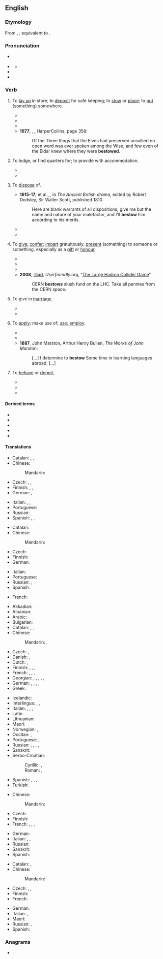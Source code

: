 ==English==

===Etymology===
From {{inh|en|enm|bestowen}}, {{m|enm|bistowen}}; equivalent to {{prefix|en|be|t1=on, over, about|stow|t2=to put something away}}.

===Pronunciation===
* {{a|GA}} {{IPA|en|/bɪˈstoʊ/}}
* {{a|RP}} {{IPA|en|/bɪˈstəʊ/}}
** {{audio|en|LL-Q1860 (eng)-Vealhurl-bestow.wav|Audio (RP)}}
* {{rhymes|en|əʊ|s=2}}
* {{hyph|en|be|stow}}

===Verb===
{{en-verb}}

# {{lb|en|transitive}} To [[lay up]] in store; to [[deposit]] for safe keeping; to [[stow]] or [[place]]; to [[put]] (something) somewhere.
#* {{RQ:Shakespeare Hamlet|act=|scene=|passage=Her father and myself, ⟨lawful espials,⟩ ⟨Will⟩ so '''bestow''' ourselves that, seeing unseen, We may of their encounter frankly judge And gather by him, as he is behaved, If 't be th' affliction of his love or no That thus he suffers for.}}
#* {{RQ:King James Version|Luke|12|17|passage=And he thought within himself, saying, What shall I do, because I have no room where to '''bestow''' my fruits.}}
#* {{RQ:Livy Holland Romane Historie|book=I|page=6|passage=But as ſome of the Oxen in driving, miſſed their '''fellovvs''' behind and honing after them, bellovved as their nature is: ''{{w|Hercules}}'' chanced to heare them lovv again, and anſvver from out of the cave vvherein they had been '''beſtovved''': vvhereat he turned back, and made haſte thither.}}
#* '''1977''', {{w|J.R.R. Tolkien}}, ''{{w|The Silmarillion|Of the Rings of Power}}'', HarperCollins, page 358:
#*: Of the Three Rings that the Elves had preserved unsullied no open word was ever spoken among the Wise, and few even of the Eldar knew where they were '''bestowed'''.
# {{lb|en|transitive}} To lodge, or find quarters for; to provide with accommodation.
#* {{RQ:Shakespeare Macbeth|act=III|scene=vi|page=143|passage=I heare / ''Macduffe'' liues in diſgrace. Sir, can you tell / Where he '''beſtowes''' himſelfe?}}
#* {{RQ:Jonson Works|passage=Well, my masters, I'll leave him with you; now I see him '''bestowed''', I'll go look for my goods, and Numps.}}
# {{lb|en|transitive}} To [[dispose]] of.
#* '''1615-17''', {{w|Thomas Middleton}} et al., ''{{w|The Widow (play)|The Widow}}'', in ''The Ancient British drama'', edited by Robert Dodsley, Sir Walter Scott, published 1810:
#*: Here are blank warrants of all dispositions; give me but the name and nature of your malefactor, and I'll '''bestow''' him according to his merits.
#* {{quote-book|en|year=1645-46|title=Fast sermons to Parliament|page=129|ISBN=|passage=Ye seek your selves in you praiers, Ye ask that ye may consume it upon your lusts; you would have the blessings of God to '''bestow''' them upon your pleasures, not to do his pleasure.}}
#* {{quote-book|en|year=1734|title=The Gentleman's Magazine, Or, Monthly Intelligencer - Volume 4|author=|page=505|oclc=|passage=Richmond, thy purling streams and pleasing shades, Might claim the chorus of Aonian maids ; Where e'en Apollo might his hours '''bestow''', By turns employ his lyre, by turns his bow, Where all the pleasures dwell, which poets feign On fair Arcadia's fields or Tempe's plain.}}
# {{lb|en|transitive}} To [[give]]; [[confer]]; [[impart]] gratuitously; [[present]] (something) to someone or something, especially as a [[gift]] or [[honour]].
#: {{ux|en|Medals were '''bestowed''' on the winning team.}}
#* {{RQ:Mary Shelley Frankenstein|passage=Soft tears again bedewed my cheeks, and I even raised my humid eyes with thankfulness towards the blessed sun which '''bestowed''' such joy upon me.}}
#* {{quote-book|en|year=1873|title=The Wooing O'T: A Novel|author=Mrs. Alexander|page=250|oclc=|passage=Sometimes I am caught by a delightful fragment in a magazine, and blaze up into the fiercest interest, '''bestow''' maledictions on the delay which the intervening month creates, but am burnt out by the time it expires, and so lose the thread.}}
#* {{quote-book|1=en|year=1930|author=Norman Lindsay|authorlink=Norman Lindsay|title=Redheap|publisher=Ure Smith|location=Sydney|year_published=1965|page=82|passage="Do they not sneakingly '''bestow''' on me their crass inability to do anything with their own misbegotten progeny, a subterfuge which I scornfully fub off on text-books?"}}
#* '''2008''', [[w:J. D. Frazer|Illiad]], ''Userfriendly.org'', “[http://ars.userfriendly.org/cartoons/?id=20080928 The Large Hadron Collider Game]”
#*: CERN '''bestows''' slush fund on the LHC. Take all pennies from the CERN space.
# {{lb|en|transitive}} To give in [[marriage]].
#* {{RQ:Shakespeare Taming of the Shrew|act=I|scene=i|lines=50-51|passage=That is not to '''bestow''' my youngest daughter/ before I have a husband for the elder.}}
#* {{quote-journal|en|passage=I could have '''bestowed''' her upon a fine gentleman.|journal=The Tatler|author=Joseph Addison|issue=75|year=1709}}
# {{lb|en|transitive}} To [[apply]]; make use of; [[use]]; [[employ]].
#* {{quote-book|en|year=1734|title=The Gentleman's Magazine, Or, Monthly Intelligencer - Volume 4|author=|page=|oclc=|passage=Here 'tis worth while to '''bestow''' a few more Reflections upon that extraordinary Piece of barbarous Cruelty against their Country under the Character of Rufinus.}}
#* {{quote-book|en|year=1850|title=Half Hours with the Best Authors|author=Charles Knight & John Leighton|page=290|oclc=|passage=All the void time that is between the hours of work, sleep, and meat, that they be suffered to '''bestow''' every man as he liketh best himself.}}
#* '''1887''', John Marston, Arthur Henry Bullen, ''The Works of John Marston'':
#*: [...] I determine to '''bestow''' Some time in learning languages abroad; [...]
# {{lb|en|transitive|obsolete}} To [[behave]] or [[deport]].
#* {{RQ:Shakespeare Henry 4-1|act=|scene=|passage=How might we see Falstaff '''bestow''' himself to-night in his true colours?}}
#* {{RQ:Beaumont Fletcher Comedies and Tragedies|passage=By this light, Sir, (But that I never will '''bestow''' myself But to your liking) if she now would have me, I now would marry her.}}
#* {{RQ:Burton Melancholy|passage=And thence it comes to pass, that in city and country so many grievances of body and mind, and this feral disease of melancholy so frequently rageth, and now domineers almost all over Europe amongst our great ones. They know not how to spend their time (disports excepted, which are all their business), what to do, or otherwise how to '''bestow''' themselves ; like our modern Frenchmen, that had rather lose a pound of blood in a single combat, than a drop of sweat in any honest labour.}}

====Derived terms====
* {{l|en|bestowable}}
* {{l|en|bestowage}}
* {{l|en|bestowal}}
* {{l|en|bestower}}
* {{l|en|bestowment}}

====Translations====
{{trans-top|to lay up in store}}
* Catalan: {{t+|ca|estibar}}, {{t|ca|depositar}}, {{t+|ca|emmagatzemar}}
* Chinese:
*: Mandarin: {{t-needed|cmn}}
* Czech: {{t|cs|uschovat|pf}}, {{t+|cs|uložit|pf}}, {{t|cs|uskladnit|pf}}
* Finnish: {{t+|fi|varastoida}}, {{t+|fi|piilottaa}}, {{t+|fi|panna}}
* German: {{t+|de|verstauen}}, {{t+|de|einlagern}}
{{trans-mid}}
* Italian: {{t+|it|depositare}}, {{t+|it|immagazzinare}}, {{t+|it|collocare}}
* Portuguese: {{t+|pt|armazenar}}
* Russian: {{t+|ru|храни́ть|impf}}
* Spanish: {{t+|es|guardar}}, {{t+|es|estibar}}, {{t+|es|depositar}}
{{trans-bottom}}

{{trans-top|to provide with accommodation}}
* Catalan: {{t+|ca|allotjar}}
* Chinese:
*: Mandarin: {{t-needed|cmn}}
* Czech: {{t|cs|ubytovat|pf}}
* Finnish: {{t+|fi|majoittaa}}
* German: {{t+|de|unterbringen}}
{{trans-mid}}
* Italian: {{t+|it|alloggiare}}
* Portuguese: {{t+|pt|alojar}}
* Russian: {{t+|ru|размеща́ть|impf}}, {{t+|ru|расквартиро́вывать|impf}}
* Spanish: {{t+|es|alojar}}
{{trans-bottom}}

{{trans-top|to dispose of}}
* French: {{t+|fr|disposer de}}
{{trans-mid}}
{{trans-bottom}}

{{trans-top|to present a thing as a gift or honour}}
* Akkadian: {{t|akk|𒁀|tr=[[Image:B014ellst.png|30px]] qiāšu, BA}}
* Albanian: {{t+|sq|dhuroj}}
* Arabic: {{t|ar|أَنْعَمَ}}
* Bulgarian: {{t+|bg|даря́вам}}
* Catalan: {{t+|ca|atorgar}}, {{t+|ca|conferir}}, {{t+|ca|concedir}}
* Chinese:
*: Mandarin: {{t+|cmn|賜給}}, {{t+|cmn|赐给|tr=cìgěi, sìgěi}}
* Czech: {{t+|cs|udělit}}, {{t|cs|propůjčit|pf}}
* Danish: {{t|da|skænke}},{{t|da|anbringe}}
* Dutch: {{t+|nl|toekennen}}, {{t+|nl|schenken}}
* Finnish: {{t+|fi|lahjoittaa}}, {{t+|fi|myöntää}}, {{t+|fi|suoda}}, {{t+|fi|ojentaa}}
* French: {{t+|fr|accorder}}, {{t+|fr|remettre}}, {{t+|fr|conférer}} {{gloss|in some formulations only}}, {{t+|fr|décerner}}
* Georgian: {{t|ka|მინიჭება}}, {{t|ka|ძღვნა}}, {{t|ka|დაჯილდოვება}}, {{t|ka|ჩუქება}}, {{t|ka|ბოძება}}, {{t|ka|მიცემა}}
* German: {{t+|de|schenken}}, {{t+|de|verleihen}}, {{t|de|[[beehren]] [[mit]]}}, {{t|de|[[verehren]] [[mit]]}}, {{t|de|[[beschenken]] [[mit]]}}
* Greek: {{t+|el|απονέμω}}
{{trans-mid}}
* Icelandic: {{t|is|reifa}}
* Interlingua: {{t|ia|accordar}}, {{t|ia|conceder}}, {{t|ia|conferer}}
* Italian: {{t+|it|donare}}, {{gloss|gifts}} {{t+|it|elargire}}, {{gloss|honours}} {{t+|it|conferire}}, {{t|it|insignire}}
* Latin: {{t+|la|dono}}
* Lithuanian: {{t+|lt|dovanoti}}
* Maori: {{t|mi|whakawhiwhi}}
* Norwegian: {{t+|no|forære}}, {{t+|no|skjenke}}
* Occitan: {{t+|oc|acordar}}, {{t|oc|conferir}}
* Portuguese: {{t+|pt|conceder}}, {{t+|pt|conferir}}
* Russian: {{t+|ru|преподноси́ть|impf}}, {{t+|ru|вруча́ть|impf}}, {{t+|ru|дари́ть|impf}}, {{t+|ru|жа́ловать|impf}}, {{t+|ru|дарова́ть|impf}}
* Sanskrit: {{t+|sa|ददाति}}
* Serbo-Croatian:
*: Cyrillic: {{t|sh|поклонити}}, {{t|sh|даровати}}
*: Roman: {{t+|sh|pokloniti}}, {{t+|sh|darovati}}
* Spanish: {{t+|es|acordar}}, {{t+|es|conceder}}, {{t+|es|conferir}}, {{t+|es|obsequiar}}
* Turkish: {{t+|tr|sunmak}}
{{trans-bottom}}

{{trans-top|to give in marriage}}
* Chinese:
*: Mandarin: {{t-needed|cmn}}
* Czech: {{t|cs|provdat|pf}}
* Finnish: {{t+|fi|naittaa}}
* French: {{t+|fr|donner en mariage}}, {{t|fr|accorder la main}}, {{t|fr|accorder en mariage}}, {{t|fr|accorder pour épouse}}
{{trans-mid}}
* German: {{t|de|in die Ehe geben}}
* Italian: {{t+|it|maritare}}, {{t+|it|accasare}}, {{t|it|dare in matrimonio}}
* Russian: {{t+|ru|вы́дать|pf}}
* Sanskrit: {{t+|sa|ददाति}}
* Spanish: {{t|es|[[dar]] [[en]] [[matrimonio]]}}
{{trans-bottom}}

{{trans-top|to make use of}}
* Catalan: {{t|ca|fer servir}}, {{t+|ca|utilitzar}}
* Chinese:
*: Mandarin: {{t-needed|cmn}}
* Czech: {{t+|cs|využít|pf}}, {{t+|cs|použít|pf}}, {{t|cs|upotřebit|pf}}
* Finnish: {{t+|fi|käyttää}}
* French: {{t+|fr|consacrer}}
{{trans-mid}}
* German: {{t+|de|verwenden}}
* Italian: {{t+|it|usare}}, {{t+|it|applicare}}
* Maori: {{t|mi|whakamahi}}
* Russian: {{t+|ru|употребля́ть|impf}}, {{t+|ru|испо́льзовать|impf}}
* Spanish: {{t+|es|utilizar}}
{{trans-bottom}}

===Anagrams===
* {{anagrams|en|a=beostw|betows|bowest}}